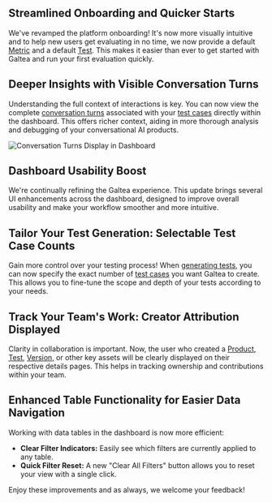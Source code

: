 <Update label="2025-05-19" description="Platform Upgrades: Easier Onboarding, Improved UI & Finer Control">

## Streamlined Onboarding and Quicker Starts

We've revamped the platform onboarding! It's now more visually intuitive and to help new users get evaluating in no time, we now provide a default [Metric](/concepts/metric-type) and a default [Test](/concepts/product/test). This makes it easier than ever to get started with Galtea and run your first evaluation quickly.

## Deeper Insights with Visible Conversation Turns

Understanding the full context of interactions is key. You can now view the complete [conversation turns](/sdk/examples/evaluating-conversations) associated with your [test cases](/concepts/product/test/case) directly within the dashboard. This offers richer context, aiding in more thorough analysis and debugging of your conversational AI products.

<Frame>
    <img src="/images/changelog/2025-05-19_conversation_turns_display.png" alt="Conversation Turns Display in Dashboard" />
</Frame>

## Dashboard Usability Boost

We're continually refining the Galtea experience. This update brings several UI enhancements across the dashboard, designed to improve overall usability and make your workflow smoother and more intuitive.

## Tailor Your Test Generation: Selectable Test Case Counts

Gain more control over your testing process! When [generating tests](/sdk/api/test/create), you can now specify the exact number of [test cases](/concepts/product/test/case) you want Galtea to create. This allows you to fine-tune the scope and depth of your tests according to your needs.

## Track Your Team's Work: Creator Attribution Displayed

Clarity in collaboration is important. Now, the user who created a [Product](/concepts/product), [Test](/concepts/product/test), [Version](/concepts/product/version), or other key assets will be clearly displayed on their respective details pages. This helps in tracking ownership and contributions within your team.

## Enhanced Table Functionality for Easier Data Navigation

Working with data tables in the dashboard is now more efficient:
- **Clear Filter Indicators:** Easily see which filters are currently applied to any table.
- **Quick Filter Reset:** A new "Clear All Filters" button allows you to reset your view with a single click.

Enjoy these improvements and as always, we welcome your feedback!
</Update>
